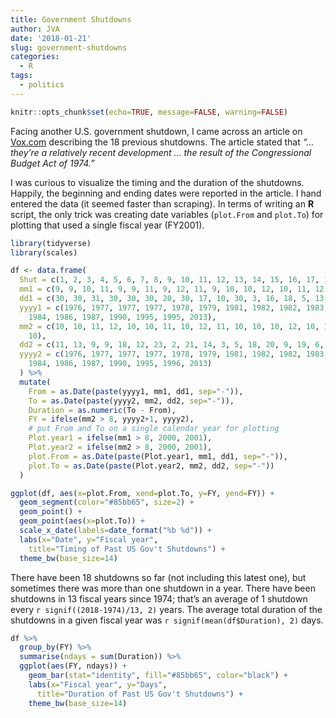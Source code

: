 ```yaml
---
title: Government Shutdowns
author: JVA
date: '2018-01-21'
slug: government-shutdowns
categories:
  - R
tags:
  - politics
---
```



```r
knitr::opts_chunk$set(echo=TRUE, message=FALSE, warning=FALSE)
```

Facing another U.S. government shutdown, I came across an article on  [Vox.com](https://www.vox.com/policy-and-politics/2018/1/19/16905584/government-shutdown-history-clinton-obama-explained) describing the 18 previous shutdowns.  The article stated that *"... they’re a relatively recent development ... the result of the Congressional Budget Act of 1974."*

I was curious to visualize the timing and the duration of the shutdowns.  Happily, the beginning and ending dates were reported in the article.  I hand entered the data (it seemed faster than scraping).  In terms of writing an **R** script, the only trick was creating date variables (`plot.From` and `plot.To`) for plotting that used a single fiscal year (FY2001).

```r
library(tidyverse)
library(scales)

df <- data.frame(
  Shut = c(1, 2, 3, 4, 5, 6, 7, 8, 9, 10, 11, 12, 13, 14, 15, 16, 17, 18),
  mm1 = c(9, 9, 10, 11, 9, 9, 11, 9, 12, 11, 9, 10, 10, 12, 10, 11, 12, 10),
  dd1 = c(30, 30, 31, 30, 30, 30, 20, 30, 17, 10, 30, 3, 16, 18, 5, 13, 5, 1),
  yyyy1 = c(1976, 1977, 1977, 1977, 1978, 1979, 1981, 1982, 1982, 1983, 1984,
    1984, 1986, 1987, 1990, 1995, 1995, 2013),
  mm2 = c(10, 10, 11, 12, 10, 10, 11, 10, 12, 11, 10, 10, 10, 12, 10, 11, 1,
    10),
  dd2 = c(11, 13, 9, 9, 18, 12, 23, 2, 21, 14, 3, 5, 18, 20, 9, 19, 6, 17),
  yyyy2 = c(1976, 1977, 1977, 1977, 1978, 1979, 1981, 1982, 1982, 1983, 1984,
    1984, 1986, 1987, 1990, 1995, 1996, 2013)
  ) %>%
  mutate(
    From = as.Date(paste(yyyy1, mm1, dd1, sep="-")),
    To = as.Date(paste(yyyy2, mm2, dd2, sep="-")),
    Duration = as.numeric(To - From),
    FY = ifelse(mm2 > 8, yyyy2+1, yyyy2),
    # put From and To on a single calendar year for plotting
    Plot.year1 = ifelse(mm1 > 8, 2000, 2001),
    Plot.year2 = ifelse(mm2 > 8, 2000, 2001),
    plot.From = as.Date(paste(Plot.year1, mm1, dd1, sep="-")),
    plot.To = as.Date(paste(Plot.year2, mm2, dd2, sep="-"))
  )

ggplot(df, aes(x=plot.From, xend=plot.To, y=FY, yend=FY)) +
  geom_segment(color="#85bb65", size=2) +
  geom_point() +
  geom_point(aes(x=plot.To)) +
  scale_x_date(labels=date_format("%b %d")) +
  labs(x="Date", y="Fiscal year",
    title="Timing of Past US Gov't Shutdowns") +
  theme_bw(base_size=14)
```

There have been 18 shutdowns so far (not including this latest one), but sometimes there was more than one shutdown in a year.  There have been shutdowns in 13 fiscal years since 1974; that's an average of 1 shutdown every `r signif((2018-1974)/13, 2)` years.  The average total duration of the shutdowns in a given fiscal year was `r signif(mean(df$Duration), 2)` days.

```r
df %>%
  group_by(FY) %>%
  summarise(ndays = sum(Duration)) %>%
  ggplot(aes(FY, ndays)) +
    geom_bar(stat="identity", fill="#85bb65", color="black") +
    labs(x="Fiscal year", y="Days",
      title="Duration of Past US Gov't Shutdowns") +
    theme_bw(base_size=14)
```
